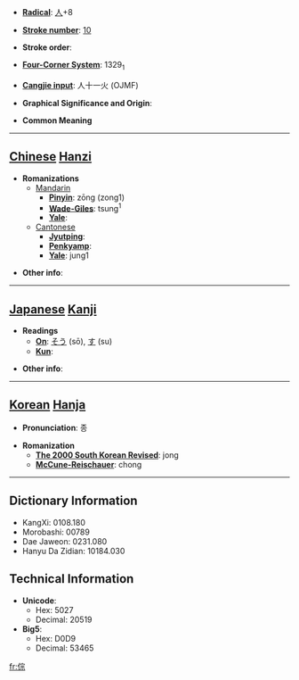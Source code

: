 * '''[[Wiktionary:Chinese radical index| Radical]]''': [[Wiktionary:Chinese radical index 人|人]]+8

* '''[[Wiktionary:Chinese total strokes index|Stroke number]]''': [[Wiktionary:Chinese total strokes index 10|10]]

* '''Stroke order''': 

* '''[[Wiktionary:Chinese four corner index|Four-Corner System]]''': 1329<sub>1</sub>

* '''[[Wiktionary:Chinese Cangjie index|Cangjie input]]''': 人十一火 (OJMF)

* '''Graphical Significance and Origin''': 

* '''Common Meaning'''

----

== [[Chinese]] [[Hanzi]] ==

* '''Romanizations'''
** [[Mandarin]]
*** '''[[Pinyin]]''': zōng (zong1)
*** '''[[Wade-Giles]]''': tsung<sup>1</sup>
*** '''[[Yale]]''': 
**[[Cantonese]]
***'''[[Jyutping]]''':
***'''[[Penkyamp]]''': 
***'''[[Yale]]''': jung1

* '''Other info''': 

----

== [[Japanese]] [[Kanji]] ==

* '''Readings'''
** '''[[On]]''': [[そう]] (sō), [[す]] (su)
** '''[[Kun]]''': 

* '''Other info''':  

----

== [[Korean]] [[Hanja]] ==

* '''Pronunciation''': 종

* '''Romanization'''
** '''[[The 2000 South Korean Revised Romanization|The 2000 South Korean Revised]]''': jong
** '''[[McCune-Reischauer]]''': chong

----

== Dictionary Information ==

* KangXi: 0108.180
* Morobashi: 00789
* Dae Jaweon: 0231.080
* Hanyu Da Zidian: 10184.030

== Technical Information ==

* '''Unicode''':
** Hex: 5027
** Decimal: 20519
* '''Big5''':
** Hex: D0D9
** Decimal: 53465

[[fr:倧]]